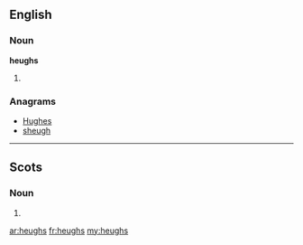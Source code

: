 ==English==

===Noun===
'''heughs'''

# {{plural of|[[heugh]]}}

===Anagrams===
* [[Hughes#English|Hughes]]
* [[sheugh#English|sheugh]]

----

==Scots==

===Noun===
{{head|sco|plural}}

# {{plural of|[[heuch]]|lang=sco}}

[[ar:heughs]]
[[fr:heughs]]
[[my:heughs]]